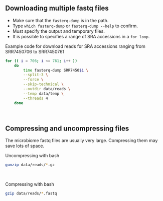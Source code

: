 ## Downloading multiple fastq files
- Make sure that the `fasterq-dump` is in the path.
- Type `which fasterq-dump` or `fasterq-dump --help` to confirm.
- Must specify the output and temporary files.
- It is possible to specifies a range of SRA accessions in a `for loop`.

Example code for download reads for SRA accessions ranging from SRR7450706 to SRR7450761

```bash
for (( i = 706; i <= 761; i++ ))
	do
        time fasterq-dump SRR7450$i \
        --split-3 \
        --force \
        --skip-technical \
        --outdir data/reads \
        --temp data/temp \
        --threads 4		
	done
```

<br>

## Compressing and uncompressing files
The microbiome fastq files are usually very large. Compressing them may save lots of space. 

Uncompressing with bash
```bash
gunzip data/reads/*.gz
```

<br>

Compressing with bash
```bash
gzip data/reads/*.fastq
```
